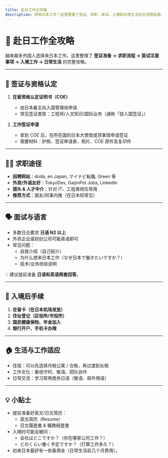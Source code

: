 ```yaml
---
title: 赴日工作全攻略
description: 想来日本工作？这里整理了签证、求职、面试、入境和日常生活的全流程指南。
---
```


# 💼 赴日工作全攻略

越来越多外国人选择来日本工作。这里整理了 **签证准备 → 求职流程 → 面试注意事项 → 入境工作 → 日常生活** 的完整攻略。

---

## 🛂 签证与资格认定

1. **在留资格认定证明书（COE）**  
   - 由日本雇主向入国管理局申请  
   - 常见签证类型：工程师/人文知识/国际业务（通称「技人国签证」）

2. **工作签证申请**  
   - 拿到 COE 后，在所在国的日本大使馆或领事馆申请签证  
   - 需要材料：护照、签证申请表、照片、COE 原件及复印件  

---

## 🧑‍💻 求职途径

- **招聘网站**：doda, en Japan, マイナビ転職, Green 等  
- **外资/外语友好**：TokyoDev, GaijinPot Jobs, LinkedIn  
- **猎头 & 人才中介**：针对 IT、工程类岗位常用  
- **推荐方式**：朋友/同事内推（在日本较常见）  

---

## 🗣️ 面试与语言

- 多数日企要求 **日语 N2 以上**  
- 外资企业或初创公司可能英语即可  
- 常见问题：  
  - 自我介绍（自己紹介）  
  - 为什么想来日本工作（なぜ日本で働きたいですか？）  
  - 技术/业务经验说明  

💡 建议提前准备 **日语和英语两套回答**。

---

## 🛬 入境后手续

1. **在留卡（在日本机场发放）**  
2. **住址登记（区役所/市役所）**  
3. **国民健康保险、年金加入**  
4. **银行开户、手机卡办理**  

---

## 🏠 生活与工作适应

- 住宿：可以先选择月租公寓 / 合租，再过渡到长租  
- 工作文化：重视守时、敬语、团队协作  
- 日常交流：学习常用商务日语（敬语、邮件用语）  

---

## 💡 小贴士

- 提前准备好英文/日文简历：  
  - 英文简历（Resume）  
  - 日文履歴書 & 職務経歴書  
- 入境时可能会被问：  
  - 会社はどこですか？（你在哪家公司工作？）  
  - どのくらい働く予定ですか？（打算工作多久？）  
- 初来日本最好有一些备用金（日常生活前几个月费用）。  

